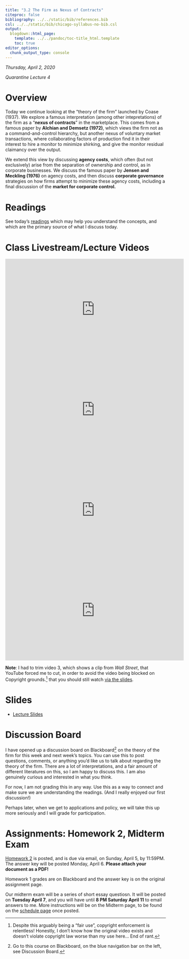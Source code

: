 ```yaml
---
title: "3.2 The Firm as Nexus of Contracts"
citeproc: false
bibliography: ../../static/bib/references.bib
csl: ../../static/bib/chicago-syllabus-no-bib.csl
output:
  blogdown::html_page:
    template: ../../pandoc/toc-title_html.template
    toc: true
editor_options: 
  chunk_output_type: console
---
```


*Thursday, April 2, 2020*

*Quarantine Lecture 4*

# Overview

Today we continue looking at the "theory of the firm" launched by Coase (1937). We explore a famous interpretation (among other intepretations) of the firm as a "**nexus of contracts**" in the marketplace. This comes from a famous paper by **Alchian and Demsetz (1972)**, which views the firm not as a command-and-control hierarchy, but another nexus of voluntary market transactions, where collaborating factors of production find it in their interest to hire a monitor to minimize shirking, and give the monitor residual claimancy over the output.

We extend this view by discussing **agency costs**, which often (but not exclusively) arise from the separation of ownership and control, as in corporate businesses. We discuss the famous paper by **Jensen and Meckling (1976)** on agency costs, and then discuss **corporate governance** strategies on how firms attempt to minimize these agency costs, including a final discussion of the **market for corporate control.**

# Readings

See today's [readings](/reading/3.2-reading) which may help you understand the concepts, and which are the primary source of what I discuss today.

# Class Livestream/Lecture Videos

<iframe width="560" height="315" src="https://www.youtube.com/embed/EgYEABrhb10" frameborder="0" allow="accelerometer; autoplay; encrypted-media; gyroscope; picture-in-picture" allowfullscreen></iframe>

<iframe width="560" height="315" src="https://www.youtube.com/embed/HK_wCiUrhbw" frameborder="0" allow="accelerometer; autoplay; encrypted-media; gyroscope; picture-in-picture" allowfullscreen></iframe>

<iframe width="560" height="315" src="https://www.youtube.com/embed/khVbn8xHZvI" frameborder="0" allow="accelerometer; autoplay; encrypted-media; gyroscope; picture-in-picture" allowfullscreen></iframe>

<iframe width="560" height="315" src="https://www.youtube.com/embed/HkyfAhJ7jUo" frameborder="0" allow="accelerometer; autoplay; encrypted-media; gyroscope; picture-in-picture" allowfullscreen></iframe>

**Note**: I had to trim video 3, which shows a clip from *Wall Street*, that YouTube forced me to cut, in order to avoid the video being blocked on Copyright grounds.^[Despite this arguably being a "fair use", copyright enforcement is relentless! Honestly, I don't know how the original video exists and doesn't violate copyright law worse than my use here... End of rant.] that you should still watch [via the slides](https://ios20.classes.ryansafner.com/slides/3.2-slides.html#25).

# Slides

- [<i class="fas fa-external-link-square-alt"></i> Lecture Slides](/slides/3.2-slides.html)

# Discussion Board

I have opened up a discussion board on Blackboard^[Go to this course on Blackboard, on the blue navigation bar on the left, see Discussion Board.] on the theory of the firm for this week and next week's topics. You can use this to post questions, comments, or anything you'd like us to talk about regarding the theory of the firm. There are a lot of interpretations, and a fair amount of different literatures on this, so I am happy to discuss this. I am also genuinely curious and interested in what you think.

For now, I am not grading this in any way. Use this as a way to connect and make sure we are understanding the readings. (And I really enjoyed our first discussion!)

Perhaps later, when we get to applications and policy, we will take this up more seriously and I will grade for participation.

# Assignments: Homework 2, Midterm Exam

[Homework 2](assignment/02-problem-set) is posted, and is due via email, on Sunday, April 5, by 11:59PM. The answer key will be posted Monday, April 6. **Please attach your document as a PDF!**

Homework 1 grades are on Blackboard and the answer key is on the original assignment page.

Our midterm exam will be a series of short essay questiosn. It will be posted on **Tuesday April 7**, and you will have until **8 PM Saturday April 11** to email answers to me. More instructions will be on the Midterm page, to be found on the [schedule page](/schedule) once posted.
